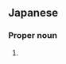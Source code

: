 ==Japanese==
{{ja-kanjitab|やす|だ}}

===Proper noun===
{{ja-pos|やすだ|proper}}

# {{surname|lang=ja|sort=やすだ}}